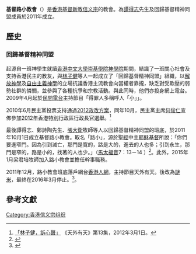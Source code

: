 '''基督路小教會'''（{{lang-en|'''The Narrow Church'''}}）是[[香港|香港]][[基督新教|基督新教]][[信义宗|信义宗]]的教會。為[[譚得志|譚得志]]先生及回歸基督精神同盟成員於2011年成立。

== 歷史 ==
===回歸基督精神同盟===
起源自一班神學生就讀[[香港中文大學崇基學院神學院|香港中文大學崇基學院神學院]]期間，結識了一班關心社會及支持香港民主的教友，與[[林子健|林子健]]等人一起成立了「回歸基督精神同盟」組織，以[[解放神學|解放神學]]及[[自由主義神學|自由主義神學]]的立場抗議香港主流教會向當權者靠攏，缺乏對受欺壓的弱勢社群的憐憫，並參與了各種抗爭和宗教活動。與此同時，他們亦投身網上電台。2009年4月起於[[民間電台|民間電台]]主持節目「得罪人多稱呼人「小」」。

2010年6月民主黨投票支持通過[[2012政改方案|2012政改方案]]，同年10月，民主黨主席[[何俊仁|何俊仁]]宣佈參加[[2012年香港特別行政區行政長官選舉|2012年香港特別行政區行政長官選舉]]。<ref>[http://hkreporter.memehk.com/audio_archive.php?archive_id=15600 「林子健，訴心聲」] {{Wayback|url=http://hkreporter.memehk.com/audio_archive.php?archive_id=15600 |date=20150724120010 }}《天外有天》第13集，2012年3月1日。</ref> 

最後譚得志、鄭詩陶先生、[[張大衛_(牧師)|張大衛]]牧師等人以回歸基督精神同盟的班底，於2011年10月1日成立基督路小教會。取名「路小」，源於[[聖經|聖經]]中主[[耶稣基督|耶稣基督]]所說：「你們要進窄門。因為引到滅亡，那門是寬的，路是大的，進去的人也多；引到永生，那門是窄的，路是小的，找著的人也少。」（[[馬太福音|馬太福音]]7：13－14 ）<ref>{{Cite web |url=http://cnbible.com/matthew/7-13.htm |title=「你們要進窄門。因為引到滅亡，那門是寬的，路是大的，進去的人也多；引到永生，那門是窄的，路是小的，找著的人也少。」（[[馬太福音|馬太福音]]）7：13至14 |access-date=2017-03-16 |archive-url=https://web.archive.org/web/20170503191229/http://cnbible.com/matthew/7-13.htm |archive-date=2017-05-03 |dead-url=yes }}</ref>。此外，2015年1月梁君培牧師加入路小教會並擔任幹事職務。

2011年12月，路小教會班底落戶網台[[香港人網|香港人網]]，主持節目天外有天。後改為[[謎米|謎米]]，最終在2016年3月停止。<ref>{{Cite web |url=http://hkreporter.memehk.com/program.php?channelid=352&page=6 |title=存档副本 |access-date=2017-03-16 |archive-url=https://web.archive.org/web/20170319023403/http://hkreporter.memehk.com/program.php?channelid=352&page=6 |archive-date=2017-03-19 |dead-url=yes }}</ref>。

{{Portal box|基督教|香港}}

== 參考文獻 ==
{{reflist}}

[[Category:香港信义宗组织|Category:香港信义宗组织]]